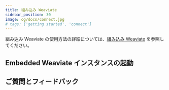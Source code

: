 ```yaml
---
title: 組み込み Weaviate
sidebar_position: 30
image: og/docs/connect.jpg
# tags: ['getting started', 'connect']
---
```




<EMBDIntro />

組み込み Weaviate の使用方法の詳細については、[組み込み Weaviate](/deploy/installation-guides/embedded) を参照してください。

## Embedded Weaviate インスタンスの起動

<Tabs groupId="languages">
<TabItem value="py4" label="Python クライアント v4">
   <FilteredTextBlock
     text={PyCodeV4}
     startMarker="# START Embedded"
     endMarker="# END Embedded"
     language="py"
   />
</TabItem>
<TabItem value="py3" label="Python クライアント v3">
   <FilteredTextBlock
     text={PyCodeV3}
     startMarker="# START Embedded"
     endMarker="# END Embedded"
     language="pyv3"
   />
</TabItem>
<TabItem value="ts2" label="JS/TS クライアント v2">
   <FilteredTextBlock
     text={TsCodeV2}
     startMarker="// START Embedded"
     endMarker="// END Embedded"
     language="tsv2"
   />
</TabItem>
</Tabs>

## ご質問とフィードバック


<DocsFeedback/>

